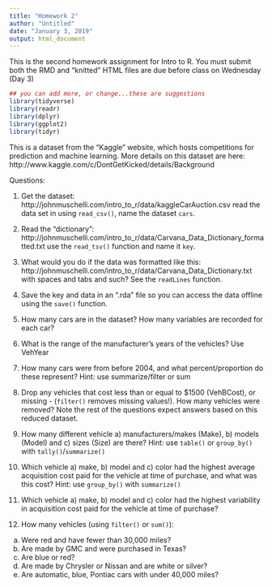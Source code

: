 ```yaml
---
title: "Homework 2"
author: "Untitled"
date: "January 3, 2019"
output: html_document
---
```


This is the second homework assignment for Intro to R. You must submit both the RMD and "knitted" HTML files are due before class on Wednesday (Day 3)

```r
## you can add more, or change...these are suggestions
library(tidyverse)
library(readr)
library(dplyr)
library(ggplot2)
library(tidyr)
```

This is a dataset from the "Kaggle" website, which hosts competitions for prediction and machine learning. More details on this dataset are here: http://www.kaggle.com/c/DontGetKicked/details/Background

Questions: 

1)	Get the dataset: http://johnmuschelli.com/intro_to_r/data/kaggleCarAuction.csv
read the data set in using `read_csv()`, name the dataset `cars`.

2)	Read the "dictionary": http://johnmuschelli.com/intro_to_r/data/Carvana_Data_Dictionary_formatted.txt
use the `read_tsv()` function and name it `key`. 

3) What would you do if the data was formatted like this: http://johnmuschelli.com/intro_to_r/data/Carvana_Data_Dictionary.txt
with spaces and tabs and such?  See the `readLines` function.

4) Save the key and data in an ".rda" file so you can access the data offline using the `save()` function. 

5)	How many cars are in the dataset? How many variables are recorded for each car?

6) What is the range of the manufacturer's years of the vehicles? Use VehYear

7) How many cars were from before 2004, and what percent/proportion do these represent? Hint: use summarize/filter or sum

8) Drop any vehicles that cost less than or equal to $1500 (VehBCost), or missing - (`filter()` removes missing values!). How many vehicles were removed? 
Note the rest of the questions expect answers based on this reduced dataset.

9) How many different vehicle a) manufacturers/makes (Make), b) models (Model) and c) sizes (Size) are there? Hint: use `table()` or `group_by()` with `tally()`/`summarize()`

10)	Which vehicle a) make, b) model and c) color had the highest average acquisition cost paid for the vehicle at time of purchase, and what was this cost? Hint: use  `group_by()` with `summarize()`

11)	Which vehicle a) make, b) model and c) color had the highest variability in acquisition cost paid for the vehicle at time of purchase?

12)	 How many vehicles (using `filter()` or `sum()`):
 a. Were red and have fewer than 30,000 miles?
 b. Are made by GMC and were purchased in Texas? 
 c. Are blue or red?
 d. Are made by Chrysler or Nissan and are white or silver?
 e. Are automatic, blue, Pontiac cars with under 40,000 miles? 
